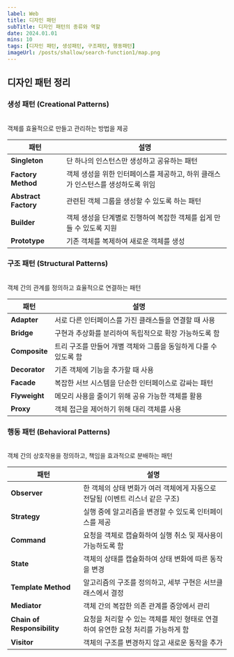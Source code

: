 ```yaml
---
label: Web
title: 디자인 패턴
subTitle: 디자인 패턴의 종류와 역할
date: 2024.01.01
mins: 10
tags: [디자인 패턴, 생성패턴, 구조패턴, 행동패턴]
imageUrl: /posts/shallow/search-function1/map.png
---
```


## 디자인 패턴 정리

### 생성 패턴 (Creational Patterns)
<br/>
객체를 효율적으로 만들고 관리하는 방법을 제공

| 패턴 | 설명 |
|------|------|
| **Singleton** | 단 하나의 인스턴스만 생성하고 공유하는 패턴 |
| **Factory Method** | 객체 생성을 위한 인터페이스를 제공하고, 하위 클래스가 인스턴스를 생성하도록 위임 |
| **Abstract Factory** | 관련된 객체 그룹을 생성할 수 있도록 하는 패턴 |
| **Builder** | 객체 생성을 단계별로 진행하여 복잡한 객체를 쉽게 만들 수 있도록 지원 |
| **Prototype** | 기존 객체를 복제하여 새로운 객체를 생성 |

### 구조 패턴 (Structural Patterns)
<br/>
객체 간의 관계를 정의하고 효율적으로 연결하는 패턴

| 패턴 | 설명 |
|------|------|
| **Adapter** | 서로 다른 인터페이스를 가진 클래스들을 연결할 때 사용 |
| **Bridge** | 구현과 추상화를 분리하여 독립적으로 확장 가능하도록 함 |
| **Composite** | 트리 구조를 만들어 개별 객체와 그룹을 동일하게 다룰 수 있도록 함 |
| **Decorator** | 기존 객체에 기능을 추가할 때 사용 |
| **Facade** | 복잡한 서브 시스템을 단순한 인터페이스로 감싸는 패턴 |
| **Flyweight** | 메모리 사용을 줄이기 위해 공유 가능한 객체를 활용 |
| **Proxy** | 객체 접근을 제어하기 위해 대리 객체를 사용 |

### 행동 패턴 (Behavioral Patterns)
<br/>
객체 간의 상호작용을 정의하고, 책임을 효과적으로 분배하는 패턴

| 패턴 | 설명 |
|------|------|
| **Observer** | 한 객체의 상태 변화가 여러 객체에게 자동으로 전달됨 (이벤트 리스너 같은 구조) |
| **Strategy** | 실행 중에 알고리즘을 변경할 수 있도록 인터페이스를 제공 |
| **Command** | 요청을 객체로 캡슐화하여 실행 취소 및 재사용이 가능하도록 함 |
| **State** | 객체의 상태를 캡슐화하여 상태 변화에 따른 동작을 변경 |
| **Template Method** | 알고리즘의 구조를 정의하고, 세부 구현은 서브클래스에서 결정 |
| **Mediator** | 객체 간의 복잡한 의존 관계를 중앙에서 관리 |
| **Chain of Responsibility** | 요청을 처리할 수 있는 객체를 체인 형태로 연결하여 유연한 요청 처리를 가능하게 함 |
| **Visitor** | 객체의 구조를 변경하지 않고 새로운 동작을 추가 |